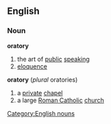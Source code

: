 ==English==
===Noun===
{{wikipedia}}
'''oratory'''
#the art of [[public]] [[speaking]]
#[[eloquence]]
'''oratory'''  (''plural'' oratories)
#a [[private]] [[chapel]]
#a large [[Roman Catholic]] [[church]]
[[Category:English nouns]]